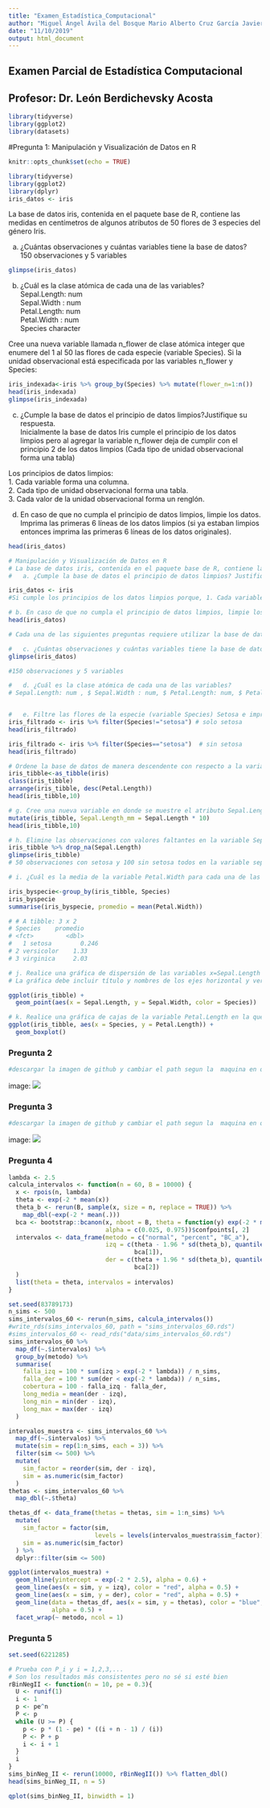 ```yaml
---
title: "Examen_Estadística_Computacional"
author: "Miguel Ángel Ávila del Bosque Mario Alberto Cruz García Javier Valencia Goujón"
date: "11/10/2019"
output: html_document
---
```

## Examen Parcial de Estadística Computacional
## Profesor: Dr. León Berdichevsky Acosta

```r
library(tidyverse)
library(ggplot2)
library(datasets)
```

#Pregunta 1: Manipulación y Visualización de Datos en R

```r
knitr::opts_chunk$set(echo = TRUE)
```

```r
library(tidyverse)
library(ggplot2)
library(dplyr)
iris_datos <- iris
```

La base de datos iris, contenida en el paquete base de R, contiene las medidas en centímetros de algunos atributos de 50 flores de 3 especies del género Iris.

a. ¿Cuántas observaciones y cuántas variables tiene la base de datos?  
150 observaciones y 5 variables 
```r
glimpse(iris_datos)
```

b. ¿Cuál es la clase atómica de cada una de las variables?  
Sepal.Length: num  
Sepal.Width : num   
Petal.Length: num  
Petal.Width : num  
Species character  

Cree una nueva variable llamada n_flower de clase atómica integer que enumere del 1 al 50 las flores de cada especie (variable Species). Si la unidad observacional está especificada por las variables n_flower y Species:  
```r
iris_indexada<-iris %>% group_by(Species) %>% mutate(flower_n=1:n())
head(iris_indexada)
glimpse(iris_indexada)
```


c. ¿Cumple la base de datos el principio de datos limpios?Justifique su respuesta.   
Inicialmente la base de datos Iris cumple el principio de los datos limpios pero al agregar la variable n_flower deja de cumplir con el principio 2 de los datos limpios (Cada tipo de unidad observacional forma una tabla)
  
Los principios de datos limpios:  
1. Cada variable forma una columna.  
2. Cada tipo de unidad observacional forma una tabla.  
3. Cada valor de la unidad observacional forma un renglón.  

d. En caso de que no cumpla el principio de datos limpios, limpie los datos. Imprima las primeras 6 líneas de los datos limpios (si ya estaban limpios entonces imprima las primeras 6 líneas de los datos originales).
```r
head(iris_datos)
```

```r
# Manipulación y Visualización de Datos en R
# La base de datos iris, contenida en el paquete base de R, contiene las medidas en centímetros de algunos atributos de 50 flores de 3 especies del género Iris:
#   a. ¿Cumple la base de datos el principio de datos limpios? Justifique su respuesta.

iris_datos <- iris
#Si cumple los principios de los datos limpios porque, 1. Cada variable forma una columna. 2. Cada tipo de unidad observacional forma una tabla( solo hay 1 que es flores).3. Cada valor de la unidad observacional forma un renglón.

# b. En caso de que no cumpla el principio de datos limpios, limpie los datos. Imprima las primeras 6 líneas de los datos limpios (si ya estaban limpios entonces imprima las primeras 6 líneas de los datos originales).
head(iris_datos)

# Cada una de las siguientes preguntas requiere utilizar la base de datos con datos limpios del inciso b.:

#   c. ¿Cuántas observaciones y cuántas variables tiene la base de datos?
glimpse(iris_datos)

#150 observaciones y 5 variables 

#   d. ¿Cuál es la clase atómica de cada una de las variables?
# Sepal.Length: num , $ Sepal.Width : num, $ Petal.Length: num, $ Petal.Width : num, Species character 


#   e. Filtre las flores de la especie (variable Species) Setosa e imprima las primeras 6 observaciones.
iris_filtrado <- iris %>% filter(Species!="setosa") # solo setosa
head(iris_filtrado)

iris_filtrado <- iris %>% filter(Species=="setosa")  # sin setosa
head(iris_filtrado)

# Ordene la base de datos de manera descendente con respecto a la variable Petal.Length e imprima las primeras 6 observaciones.
iris_tibble<-as_tibble(iris)
class(iris_tibble)
arrange(iris_tibble, desc(Petal.Length))
head(iris_tibble,10)

# g. Cree una nueva variable en donde se muestre el atributo Sepal.Length en milímetros e imprima las primeras 6 observaciones.
mutate(iris_tibble, Sepal.Length_mm = Sepal.Length * 10)
head(iris_tibble,10)

# h. Elimine las observaciones con valores faltantes en la variable Sepal.Width e indique el número de observaciones de la nueva base de datos.
iris_tibble %>% drop_na(Sepal.Length)
glimpse(iris_tibble)
# 50 observaciones con setosa y 100 sin setosa todos en la variable sepal.lenghth no habia NAs

# i. ¿Cuál es la media de la variable Petal.Width para cada una de las especies (variable Species) de flores?

iris_byspecie<-group_by(iris_tibble, Species)
iris_byspecie
summarise(iris_byspecie, promedio = mean(Petal.Width))

# # A tibble: 3 x 2
# Species    promedio
# <fct>         <dbl>
#   1 setosa        0.246
# 2 versicolor    1.33
# 3 virginica     2.03

# j. Realice una gráfica de dispersión de las variables x=Sepal.Length contra y=Sepal.Width en la que se distingan las diferentes especies (variable Species) por color o por forma de los puntos. 
# La gráfica debe incluir título y nombres de los ejes horizontal y vertical.

ggplot(iris_tibble) + 
  geom_point(aes(x = Sepal.Length, y = Sepal.Width, color = Species))

# k. Realice una gráfica de cajas de la variable Petal.Length en la que se distingan las diferentes especies (variable Species).
ggplot(iris_tibble, aes(x = Species, y = Petal.Length)) +
  geom_boxplot()

```

### Pregunta 2
```r
#descargar la imagen de github y cambiar el path segun la  maquina en que se corra
```
image: ![](/Users/valen/Documents/Maestria-Data-Science/Estadistica Computacional/Archivos Javier/ExamenPregunta_2.png)

### Pregunta 3
```r
#descargar la imagen de github y cambiar el path segun la  maquina en que se corra
```
image: ![](/Users/valen/Documents/Maestria-Data-Science/Estadistica Computacional/Archivos Javier/ExamenPregunta_3.png)

### Pregunta 4
```r
lambda <- 2.5
calcula_intervalos <- function(n = 60, B = 10000) {
  x <- rpois(n, lambda)
  theta <- exp(-2 * mean(x))
  theta_b <- rerun(B, sample(x, size = n, replace = TRUE)) %>% 
    map_dbl(~exp(-2 * mean(.)))
  bca <- bootstrap::bcanon(x, nboot = B, theta = function(y) exp(-2 * mean(y)), 
                           alpha = c(0.025, 0.975))$confpoints[, 2]
  intervalos <- data_frame(metodo = c("normal", "percent", "BC_a"), 
                           izq = c(theta - 1.96 * sd(theta_b), quantile(theta_b, probs = 0.025), 
                                   bca[1]),
                           der = c(theta + 1.96 * sd(theta_b), quantile(theta_b, probs = 0.975), 
                                   bca[2])
  )
  list(theta = theta, intervalos = intervalos)
}

set.seed(83789173)
n_sims <- 500
sims_intervalos_60 <- rerun(n_sims, calcula_intervalos()) 
#write_rds(sims_intervalos_60, path = "sims_intervalos_60.rds") 
#sims_intervalos_60 <- read_rds("data/sims_intervalos_60.rds")
sims_intervalos_60 %>% 
  map_df(~.$intervalos) %>% 
  group_by(metodo) %>%
  summarise(
    falla_izq = 100 * sum(izq > exp(-2 * lambda)) / n_sims, 
    falla_der = 100 * sum(der < exp(-2 * lambda)) / n_sims, 
    cobertura = 100 - falla_izq - falla_der, 
    long_media = mean(der - izq),
    long_min = min(der - izq),
    long_max = max(der - izq)
  )

intervalos_muestra <- sims_intervalos_60 %>% 
  map_df(~.$intervalos) %>% 
  mutate(sim = rep(1:n_sims, each = 3)) %>% 
  filter(sim <= 500) %>% 
  mutate(
    sim_factor = reorder(sim, der - izq), 
    sim = as.numeric(sim_factor)
  )
thetas <- sims_intervalos_60 %>% 
  map_dbl(~.$theta) 

thetas_df <- data_frame(thetas = thetas, sim = 1:n_sims) %>% 
  mutate(
    sim_factor = factor(sim, 
                        levels = levels(intervalos_muestra$sim_factor)), 
    sim = as.numeric(sim_factor)
  ) %>% 
  dplyr::filter(sim <= 500) 

ggplot(intervalos_muestra) +
  geom_hline(yintercept = exp(-2 * 2.5), alpha = 0.6) +
  geom_line(aes(x = sim, y = izq), color = "red", alpha = 0.5) +
  geom_line(aes(x = sim, y = der), color = "red", alpha = 0.5) +
  geom_line(data = thetas_df, aes(x = sim, y = thetas), color = "blue", 
            alpha = 0.5) +
  facet_wrap(~ metodo, ncol = 1)
```

### Pregunta 5
```r
set.seed(6221285)

# Prueba con P_i y i = 1,2,3,...
# Son los resultados más consistentes pero no sé si esté bien
rBinNegII <- function(n = 10, pe = 0.3){
  U <- runif(1)
  i <- 1
  p <- pe^n
  P <- p
  while (U >= P) {
    p <- p * (1 - pe) * ((i + n - 1) / (i))
    P <- P + p
    i <- i + 1
  }
  i
}
sims_binNeg_II <- rerun(10000, rBinNegII()) %>% flatten_dbl()
head(sims_binNeg_II, n = 5)

qplot(sims_binNeg_II, binwidth = 1)
```

